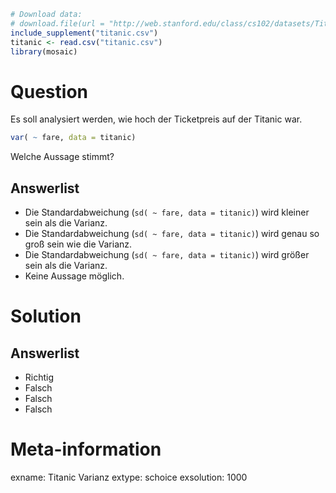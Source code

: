 ```r
# Download data:
# download.file(url = "http://web.stanford.edu/class/cs102/datasets/Titanic.csv", destfile = "titanic.csv" )
include_supplement("titanic.csv")
titanic <- read.csv("titanic.csv")
library(mosaic)
```

Question
========

Es soll analysiert werden, wie hoch der Ticketpreis auf der Titanic war.


```r
var( ~ fare, data = titanic)
```


Welche Aussage stimmt?

Answerlist
----------
* Die Standardabweichung (`sd( ~ fare, data = titanic)`) wird kleiner sein als die Varianz.
* Die Standardabweichung (`sd( ~ fare, data = titanic)`) wird genau so groß sein wie die Varianz.
* Die Standardabweichung (`sd( ~ fare, data = titanic)`) wird größer sein als die Varianz.
* Keine Aussage möglich.


Solution
========

Answerlist
----------
* Richtig
* Falsch
* Falsch
* Falsch

Meta-information
================
exname: Titanic Varianz
extype: schoice
exsolution: 1000